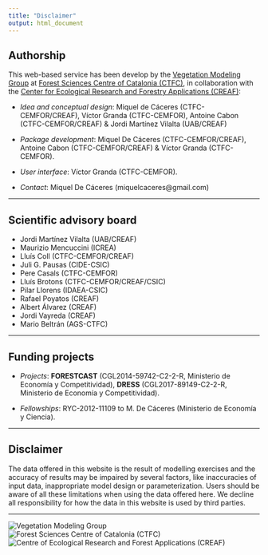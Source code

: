 ```yaml
---
title: "Disclaimer"
output: html_document
---
```


## Authorship

This web-based service has been develop by the [Vegetation Modeling Group](http://vegmod.ctfc.cat/)
at [Forest Sciences Centre of Catalonia (CTFC)](http://www.ctfc.cat),
in collaboration with the
[Center for Ecological Research and Forestry Applications (CREAF)](http://www.creaf.cat/):

  + *Idea and conceptual design*: Miquel de Cáceres (CTFC-CEMFOR/CREAF), Víctor Granda (CTFC-CEMFOR), Antoine Cabon (CTFC-CEMFOR/CREAF) & Jordi Martínez Vilalta (UAB/CREAF)
  
  + *Package development*: Miquel De Cáceres (CTFC-CEMFOR/CREAF), Antoine Cabon (CTFC-CEMFOR/CREAF) & Víctor Granda (CTFC-CEMFOR).
  
  + *User interface*: Víctor Granda (CTFC-CEMFOR).
  
  + *Contact*: Miquel De Cáceres (miquelcaceres@gmail.com)

---

## Scientific advisory board

+ Jordi Martínez Vilalta (UAB/CREAF)
+ Maurizio Mencuccini (ICREA)
+ Lluís Coll (CTFC-CEMFOR/CREAF)
+ Juli G. Pausas (CIDE-CSIC)
+ Pere Casals (CTFC-CEMFOR)
+ Lluís Brotons (CTFC-CEMFOR/CREAF/CSIC)
+ Pilar Llorens (IDAEA-CSIC)
+ Rafael Poyatos (CREAF)
+ Albert Álvarez (CREAF)
+ Jordi Vayreda (CREAF)
+ Mario Beltrán (AGS-CTFC)

---

## Funding projects

  + *Projects*: **FORESTCAST** (CGL2014-59742-C2-2-R,
    Ministerio de Economía y Competitividad), **DRESS** (CGL2017-89149-C2-2-R, Ministerio de Economía y Competitividad).

  + *Fellowships*: RYC-2012-11109 to M. De Cáceres (Ministerio de Economía y
    Ciencia).

---

## Disclaimer

The data offered in this website is the result of modelling exercises and the
accuracy of results may be impaired by several factors, like inaccuracies of
input data, inappropriate model design or parameterization. Users should be aware
of all these limitations when using the data offered here. We decline all
responsibility for how the data in this website is used by third parties.

---

![Vegetation Modeling Group](../www/LOGO_Group_scaled.png)
![Forest Sciences Centre of Catalonia (CTFC)](../www/logo_ctfc_scaled.png)
![Centre of Ecological Research and Forest Applications (CREAF)](../www/logo_creaf_scaled.png)
